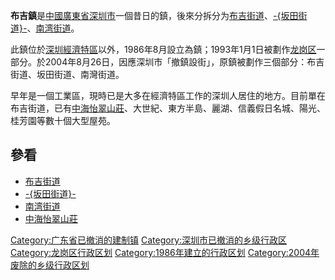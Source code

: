 '''布吉鎮'''是[[中國|中國]][[廣東省|廣東省]][[深圳市|深圳市]]一個昔日的鎮，後來分拆分为[[布吉街道|布吉街道]]、[[坂田街道|-{坂田街道}-]]、[[南湾街道_(深圳市)|南湾街道]]。

此鎮位於[[深圳經濟特區|深圳經濟特區]]以外，1986年8月設立為鎮；1993年1月1日被劃作[[龙岗区|龙岗区]]一部分。於2004年8月26日，因應深圳市「撤鎮設街」，原鎮被劃作三個部分：布吉街道、坂田街道、南灣街道。

早年是一個工業區，現時已是大多在經濟特區工作的深圳人居住的地方。目前單在布吉街道，已有[[中海怡翠山莊|中海怡翠山莊]]、大世紀、東方半島、麗湖、信義假日名城、陽光、桂芳園等數十個大型屋苑。

==參看==
*[[布吉街道|布吉街道]]
*[[坂田街道|-{坂田街道}-]]
*[[南湾街道_(深圳市)|南湾街道]]
*[[中海怡翠山莊|中海怡翠山莊]]

{{广东行政区划小作品}}

[[Category:广东省已撤消的建制镇|Category:广东省已撤消的建制镇]]
[[Category:深圳市已撤消的乡级行政区|Category:深圳市已撤消的乡级行政区]]
[[Category:龙岗区行政区划|Category:龙岗区行政区划]]
[[Category:1986年建立的行政区划|Category:1986年建立的行政区划]]
[[Category:2004年废除的乡级行政区划|Category:2004年废除的乡级行政区划]]